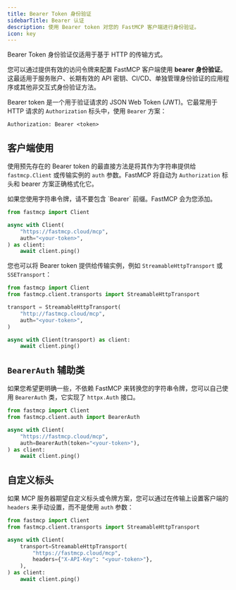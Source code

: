 ```yaml
---
title: Bearer Token 身份验证
sidebarTitle: Bearer 认证
description: 使用 Bearer token 对您的 FastMCP 客户端进行身份验证。
icon: key
---
```



<VersionBadge version="2.6.0" />

<Tip>
Bearer Token 身份验证仅适用于基于 HTTP 的传输方式。
</Tip>

您可以通过提供有效的访问令牌来配置 FastMCP 客户端使用 **bearer 身份验证**。这最适用于服务账户、长期有效的 API 密钥、CI/CD、单独管理身份验证的应用程序或其他非交互式身份验证方法。

Bearer token 是一个用于验证请求的 JSON Web Token (JWT)。它最常用于 HTTP 请求的 `Authorization` 标头中，使用 `Bearer` 方案：

```http
Authorization: Bearer <token>
```


## 客户端使用

使用预先存在的 Bearer token 的最直接方法是将其作为字符串提供给 `fastmcp.Client` 或传输实例的 `auth` 参数。FastMCP 将自动为 `Authorization` 标头和 bearer 方案正确格式化它。

<Tip>
如果您使用字符串令牌，请不要包含 `Bearer` 前缀。FastMCP 会为您添加。
</Tip>

```python {5}
from fastmcp import Client

async with Client(
    "https://fastmcp.cloud/mcp", 
    auth="<your-token>",
) as client:
    await client.ping()
```

您也可以将 Bearer token 提供给传输实例，例如 `StreamableHttpTransport` 或 `SSETransport`：

```python {6}
from fastmcp import Client
from fastmcp.client.transports import StreamableHttpTransport

transport = StreamableHttpTransport(
    "http://fastmcp.cloud/mcp", 
    auth="<your-token>",
)

async with Client(transport) as client:
    await client.ping()
```

## `BearerAuth` 辅助类

如果您希望更明确一些，不依赖 FastMCP 来转换您的字符串令牌，您可以自己使用 `BearerAuth` 类，它实现了 `httpx.Auth` 接口。

```python {6}
from fastmcp import Client
from fastmcp.client.auth import BearerAuth

async with Client(
    "https://fastmcp.cloud/mcp", 
    auth=BearerAuth(token="<your-token>"),
) as client:
    await client.ping()
```

## 自定义标头

如果 MCP 服务器期望自定义标头或令牌方案，您可以通过在传输上设置客户端的 `headers` 来手动设置，而不是使用 `auth` 参数：

```python {5}
from fastmcp import Client
from fastmcp.client.transports import StreamableHttpTransport

async with Client(
    transport=StreamableHttpTransport(
        "https://fastmcp.cloud/mcp", 
        headers={"X-API-Key": "<your-token>"},
    ),
) as client:
    await client.ping()
```

